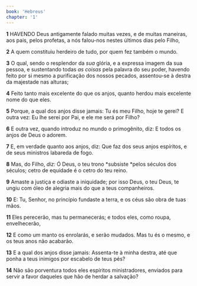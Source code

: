 ```yaml
---
book: 'Hebreus'
chapter: '1'
---
```


**1** HAVENDO Deus antigamente falado muitas vezes, e de muitas maneiras, aos pais, pelos profetas, a nós falou-nos nestes últimos dias pelo Filho,

**2** A quem constituiu herdeiro de tudo, por quem fez também o mundo.

**3** O qual, sendo o resplendor da _sua_ glória, e a expressa imagem da sua pessoa, e sustentando todas _as coisas_ pela palavra do seu poder, havendo feito por si mesmo a purificação dos nossos pecados, assentou-se à destra da majestade nas alturas;

**4** Feito tanto mais excelente do que os anjos, quanto herdou mais excelente nome do que eles.

**5** Porque, a qual dos anjos disse jamais: Tu és meu Filho, hoje te gerei? E outra vez: Eu lhe serei por Pai, e ele me será por Filho?

**6** E outra vez, quando introduz no mundo o primogênito, diz: E todos os anjos de Deus o adorem.

**7** E, em verdade quanto aos anjos, diz: Que faz dos seus anjos espíritos, e de seus ministros labareda de fogo.

**8** Mas, do Filho, _diz:_ Ó Deus, o teu trono *subsiste *pelos séculos dos séculos; cetro de equidade é o cetro do teu reino.

**9** Amaste a justiça e odiaste a iniquidade; por isso Deus, o teu Deus, te ungiu com óleo de alegria mais do que a teus companheiros.

**10** E: Tu, Senhor, no princípio fundaste a terra, e os céus são obra de tuas mãos.

**11** Eles perecerão, mas tu permanecerás; e todos eles, como roupa, envelhecerão,

**12** E como um manto os enrolarás, e serão mudados. Mas tu és o mesmo, e os teus anos não acabarão.

**13** E a qual dos anjos disse jamais: Assenta-te à minha destra, até que ponha a teus inimigos por escabelo de teus pés?

**14** Não são porventura todos eles espíritos ministradores, enviados para servir a favor daqueles que hão de herdar a salvação?
